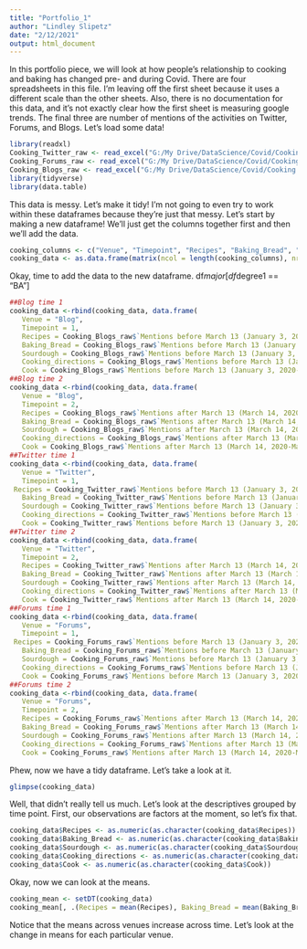 ```yaml
---
title: "Portfolio_1"
author: "Lindley Slipetz"
date: "2/12/2021"
output: html_document
---
```


In this portfolio piece, we will look at how people's relationship to cooking and baking has changed pre- and during Covid. There are four spreadsheets in this file. I'm leaving off the first sheet because it uses a different scale than the other sheets. Also, there is no documentation for this data, and it's not exactly clear how the first sheet is measuring google trends. The final three are number of mentions of the activities on Twitter, Forums, and Blogs. Let's load some data! 

```r
library(readxl)
Cooking_Twitter_raw <- read_excel("G:/My Drive/DataScience/Covid/Cooking.xlsx", sheet = 2)
Cooking_Forums_raw <- read_excel("G:/My Drive/DataScience/Covid/Cooking.xlsx", sheet = 3)
Cooking_Blogs_raw <- read_excel("G:/My Drive/DataScience/Covid/Cooking.xlsx", sheet = 4)
library(tidyverse)
library(data.table)
```

This data is messy. Let's make it tidy! I'm not going to even try to work within these dataframes because they're just that messy. Let's start by making a new dataframe! We'll just get the columns together first and then we'll add the data.

```r
cooking_columns <- c("Venue", "Timepoint", "Recipes", "Baking_Bread", "Sourdough", "Cooking_directions", "Cook")
cooking_data <- as.data.frame(matrix(ncol = length(cooking_columns), nrow=0, dimnames = list(NULL,cooking_columns)) )
```

Okay, time to add the data to the new dataframe. 
df$major[df$degree1 == "BA"]
```r
##Blog time 1
cooking_data <-rbind(cooking_data, data.frame(
   Venue = "Blog",
   Timepoint = 1,
   Recipes = Cooking_Blogs_raw$`Mentions before March 13 (January 3, 2020-March 12, 2020)...8`[Cooking_Blogs_raw$...7 == "Recipes" & is.na(Cooking_Blogs_raw$...7) == FALSE],
   Baking_Bread = Cooking_Blogs_raw$`Mentions before March 13 (January 3, 2020-March 12, 2020)...8`[Cooking_Blogs_raw$...7 == "Baking bread" & is.na(Cooking_Blogs_raw$...7) == FALSE], 
   Sourdough = Cooking_Blogs_raw$`Mentions before March 13 (January 3, 2020-March 12, 2020)...8`[Cooking_Blogs_raw$...7 == "Sourdough" & is.na(Cooking_Blogs_raw$...7) == FALSE],
   Cooking_directions = Cooking_Blogs_raw$`Mentions before March 13 (January 3, 2020-March 12, 2020)...8`[Cooking_Blogs_raw$...7 == "Cooking Directions" & is.na(Cooking_Blogs_raw$...7) == FALSE],
   Cook = Cooking_Blogs_raw$`Mentions before March 13 (January 3, 2020-March 12, 2020)...8`[Cooking_Blogs_raw$...7 == "Cook" & is.na(Cooking_Blogs_raw$...7) == FALSE]))
##Blog time 2  
cooking_data <-rbind(cooking_data, data.frame(
   Venue = "Blog",
   Timepoint = 2,
   Recipes = Cooking_Blogs_raw$`Mentions after March 13 (March 14, 2020-May 22, 2020)...10`[Cooking_Blogs_raw$...7 == "Recipes" & is.na(Cooking_Blogs_raw$...7) == FALSE],
   Baking_Bread = Cooking_Blogs_raw$`Mentions after March 13 (March 14, 2020-May 22, 2020)...10`[Cooking_Blogs_raw$...7 == "Baking bread" & is.na(Cooking_Blogs_raw$...7) == FALSE], 
   Sourdough = Cooking_Blogs_raw$`Mentions after March 13 (March 14, 2020-May 22, 2020)...10`[Cooking_Blogs_raw$...7 == "Sourdough" & is.na(Cooking_Blogs_raw$...7) == FALSE],
   Cooking_directions = Cooking_Blogs_raw$`Mentions after March 13 (March 14, 2020-May 22, 2020)...10`[Cooking_Blogs_raw$...7 == "Cooking Directions" & is.na(Cooking_Blogs_raw$...7) == FALSE],
   Cook = Cooking_Blogs_raw$`Mentions after March 13 (March 14, 2020-May 22, 2020)...10`[Cooking_Blogs_raw$...7 == "Cook" & is.na(Cooking_Blogs_raw$...7) == FALSE]))
##Twitter time 1  
cooking_data <-rbind(cooking_data, data.frame(
   Venue = "Twitter",
   Timepoint = 1,
 Recipes = Cooking_Twitter_raw$`Mentions before March 13 (January 3, 2020-March 12, 2020)...8`[Cooking_Twitter_raw$...7 == "Recipes" & is.na(Cooking_Twitter_raw$...7) == FALSE],
   Baking_Bread = Cooking_Twitter_raw$`Mentions before March 13 (January 3, 2020-March 12, 2020)...8`[Cooking_Twitter_raw$...7 == "Baking bread" & is.na(Cooking_Twitter_raw$...7) == FALSE], 
   Sourdough = Cooking_Twitter_raw$`Mentions before March 13 (January 3, 2020-March 12, 2020)...8`[Cooking_Twitter_raw$...7 == "Sourdough" & is.na(Cooking_Twitter_raw$...7) == FALSE],
   Cooking_directions = Cooking_Twitter_raw$`Mentions before March 13 (January 3, 2020-March 12, 2020)...8`[Cooking_Twitter_raw$...7 == "Cooking Directions" & is.na(Cooking_Twitter_raw$...7) == FALSE],
   Cook = Cooking_Twitter_raw$`Mentions before March 13 (January 3, 2020-March 12, 2020)...8`[Cooking_Twitter_raw$...7 == "Cook" & is.na(Cooking_Twitter_raw$...7) == FALSE]))
##Twitter time 2  
cooking_data <-rbind(cooking_data, data.frame(
   Venue = "Twitter",
   Timepoint = 2,
   Recipes = Cooking_Twitter_raw$`Mentions after March 13 (March 14, 2020-May 22, 2020)...10`[Cooking_Twitter_raw$...7 == "Recipes" & is.na(Cooking_Twitter_raw$...7) == FALSE],
   Baking_Bread = Cooking_Twitter_raw$`Mentions after March 13 (March 14, 2020-May 22, 2020)...10`[Cooking_Twitter_raw$...7 == "Baking bread" & is.na(Cooking_Twitter_raw$...7) == FALSE], 
   Sourdough = Cooking_Twitter_raw$`Mentions after March 13 (March 14, 2020-May 22, 2020)...10`[Cooking_Twitter_raw$...7 == "Sourdough" & is.na(Cooking_Twitter_raw$...7) == FALSE],
   Cooking_directions = Cooking_Twitter_raw$`Mentions after March 13 (March 14, 2020-May 22, 2020)...10`[Cooking_Twitter_raw$...7 == "Cooking Directions" & is.na(Cooking_Twitter_raw$...7) == FALSE],
   Cook = Cooking_Twitter_raw$`Mentions after March 13 (March 14, 2020-May 22, 2020)...10`[Cooking_Twitter_raw$...7 == "Cook" & is.na(Cooking_Twitter_raw$...7) == FALSE]))
##Forums time 1  
cooking_data <-rbind(cooking_data, data.frame(
   Venue = "Forums",
   Timepoint = 1,
 Recipes = Cooking_Forums_raw$`Mentions before March 13 (January 3, 2020-March 12, 2020)...8`[Cooking_Forums_raw$...7 == "Recipes" & is.na(Cooking_Forums_raw$...7) == FALSE],
   Baking_Bread = Cooking_Forums_raw$`Mentions before March 13 (January 3, 2020-March 12, 2020)...8`[Cooking_Forums_raw$...7 == "Baking bread" & is.na(Cooking_Forums_raw$...7) == FALSE], 
   Sourdough = Cooking_Forums_raw$`Mentions before March 13 (January 3, 2020-March 12, 2020)...8`[Cooking_Forums_raw$...7 == "Sourdough" & is.na(Cooking_Forums_raw$...7) == FALSE],
   Cooking_directions = Cooking_Forums_raw$`Mentions before March 13 (January 3, 2020-March 12, 2020)...8`[Cooking_Forums_raw$...7 == "Cooking Directions" & is.na(Cooking_Forums_raw$...7) == FALSE],
   Cook = Cooking_Forums_raw$`Mentions before March 13 (January 3, 2020-March 12, 2020)...8`[Cooking_Forums_raw$...7 == "Cook" & is.na(Cooking_Forums_raw$...7) == FALSE]))
##Forums time 2  
cooking_data <-rbind(cooking_data, data.frame(
   Venue = "Forums",
   Timepoint = 2,
   Recipes = Cooking_Forums_raw$`Mentions after March 13 (March 14, 2020-May 22, 2020)...10`[Cooking_Forums_raw$...7 == "Recipes" & is.na(Cooking_Forums_raw$...7) == FALSE],
   Baking_Bread = Cooking_Forums_raw$`Mentions after March 13 (March 14, 2020-May 22, 2020)...10`[Cooking_Forums_raw$...7 == "Baking bread" & is.na(Cooking_Forums_raw$...7) == FALSE], 
   Sourdough = Cooking_Forums_raw$`Mentions after March 13 (March 14, 2020-May 22, 2020)...10`[Cooking_Forums_raw$...7 == "Sourdough" & is.na(Cooking_Forums_raw$...7) == FALSE],
   Cooking_directions = Cooking_Forums_raw$`Mentions after March 13 (March 14, 2020-May 22, 2020)...10`[Cooking_Forums_raw$...7 == "Cooking Directions" & is.na(Cooking_Forums_raw$...7) == FALSE],
   Cook = Cooking_Forums_raw$`Mentions after March 13 (March 14, 2020-May 22, 2020)...10`[Cooking_Forums_raw$...7 == "Cook" & is.na(Cooking_Forums_raw$...7) == FALSE]))
```

Phew, now we have a tidy dataframe. Let's take a look at it.

```r
glimpse(cooking_data)
```

Well, that didn't really tell us much. Let's look at the descriptives grouped by time point. First, our observations are factors at the moment, so let's fix that.

```r
cooking_data$Recipes <- as.numeric(as.character(cooking_data$Recipes))
cooking_data$Baking_Bread <- as.numeric(as.character(cooking_data$Baking_Bread))
cooking_data$Sourdough <- as.numeric(as.character(cooking_data$Sourdough))
cooking_data$Cooking_directions <- as.numeric(as.character(cooking_data$Cooking_directions))
cooking_data$Cook <- as.numeric(as.character(cooking_data$Cook))
```

Okay, now we can look at the means.

```r
cooking_mean <- setDT(cooking_data) 
cooking_mean[, .(Recipes = mean(Recipes), Baking_Bread = mean(Baking_Bread), Sourdough = mean(Sourdough), Cooking_directions = mean(Cooking_directions), Cook = mean(Cook)), by = .(Timepoint)]
```
Notice that the means across venues increase across time. Let's look at the change in means for each particular venue. 